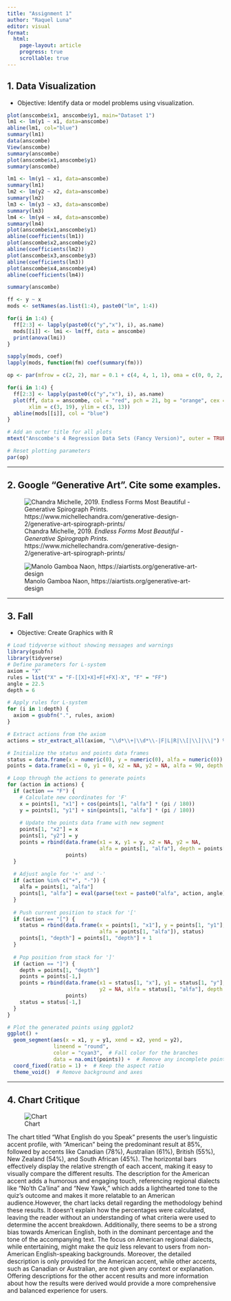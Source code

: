 ---
title: "Assignment 1"
author: "Raquel Luna"
editor: visual
format:
  html:
    page-layout: article
    progress: true
    scrollable: true
---

## 1. Data Visualization

-   Objective: Identify data or model problems using visualization.

```{r, echo=FALSE}
plot(anscombe$x1, anscombe$y1, main="Dataset 1")
lm1 <- lm(y1 ~ x1, data=anscombe)
abline(lm1, col="blue")
summary(lm1)
data(anscombe)
View(anscombe) 
summary(anscombe)
plot(anscombe$x1,anscombe$y1)
summary(anscombe)
```

```{r, echo=FALSE}
lm1 <- lm(y1 ~ x1, data=anscombe)
summary(lm1)
lm2 <- lm(y2 ~ x2, data=anscombe)
summary(lm2)
lm3 <- lm(y3 ~ x3, data=anscombe)
summary(lm3)
lm4 <- lm(y4 ~ x4, data=anscombe)
summary(lm4)
plot(anscombe$x1,anscombe$y1)
abline(coefficients(lm1))
plot(anscombe$x2,anscombe$y2)
abline(coefficients(lm2))
plot(anscombe$x3,anscombe$y3)
abline(coefficients(lm3))
plot(anscombe$x4,anscombe$y4)
abline(coefficients(lm4))
```

```{r, echo=FALSE}
summary(anscombe)
```

```{r, echo=FALSE}
ff <- y ~ x
mods <- setNames(as.list(1:4), paste0("lm", 1:4))

for(i in 1:4) {
  ff[2:3] <- lapply(paste0(c("y","x"), i), as.name)
  mods[[i]] <- lmi <- lm(ff, data = anscombe)
  print(anova(lmi))
}

sapply(mods, coef)  
lapply(mods, function(fm) coef(summary(fm)))

```

```{r, echo=FALSE}
op <- par(mfrow = c(2, 2), mar = 0.1 + c(4, 4, 1, 1), oma = c(0, 0, 2, 0))

for(i in 1:4) {
  ff[2:3] <- lapply(paste0(c("y","x"), i), as.name)
  plot(ff, data = anscombe, col = "red", pch = 21, bg = "orange", cex = 1.2,
       xlim = c(3, 19), ylim = c(3, 13))
  abline(mods[[i]], col = "blue")
}

# Add an outer title for all plots
mtext("Anscombe's 4 Regression Data Sets (Fancy Version)", outer = TRUE, cex = 1.5)

# Reset plotting parameters
par(op)
```

------------------------------------------------------------------------

## 2. Google "Generative Art". Cite some examples.

![Chandra Michelle, 2019. *Endless Forms Most Beautiful - Generative Spirograph Prints*. https://www.michellechandra.com/generative-design-2/generative-art-spirograph-prints/](https://www.michellechandra.com/wp-content/uploads/2019/11/large_black_pincushion.jpg)

![Manolo Gamboa Naon, https://aiartists.org/generative-art-design](https://images.squarespace-cdn.com/content/v1/5c77350965a707ed1710a1bc/1592324984483-YGAI488E2HV60HX424FZ/Generative+Art+by+Manolo+Gamboa+Naon.jpeg?format=2500w)

------------------------------------------------------------------------

## 3. Fall

-   Objective: Create Graphics with R

```{r echo=FALSE, message=FALSE, warning=FALSE}
# Load tidyverse without showing messages and warnings
library(gsubfn)
library(tidyverse)
# Define parameters for L-system
axiom = "X"
rules = list("X" = "F-[[X]+X]+F[+FX]-X", "F" = "FF")
angle = 22.5
depth = 6

# Apply rules for L-system
for (i in 1:depth) {
  axiom = gsubfn(".", rules, axiom)
}

# Extract actions from the axiom
actions = str_extract_all(axiom, "\\d*\\+|\\d*\\-|F|L|R|\\[|\\]|\\|") %>% unlist

# Initialize the status and points data frames
status = data.frame(x = numeric(0), y = numeric(0), alfa = numeric(0))
points = data.frame(x1 = 0, y1 = 0, x2 = NA, y2 = NA, alfa = 90, depth = 1)

# Loop through the actions to generate points
for (action in actions) {
  if (action == "F") {
    # Calculate new coordinates for 'F'
    x = points[1, "x1"] + cos(points[1, "alfa"] * (pi / 180))
    y = points[1, "y1"] + sin(points[1, "alfa"] * (pi / 180))
    
    # Update the points data frame with new segment
    points[1, "x2"] = x
    points[1, "y2"] = y
    points = rbind(data.frame(x1 = x, y1 = y, x2 = NA, y2 = NA, 
                              alfa = points[1, "alfa"], depth = points[1, "depth"]),
                   points)
  }
  
  # Adjust angle for '+' and '-'
  if (action %in% c("+", "-")) {
    alfa = points[1, "alfa"]
    points[1, "alfa"] = eval(parse(text = paste0("alfa", action, angle)))
  }
  
  # Push current position to stack for '['
  if (action == "[") {
    status = rbind(data.frame(x = points[1, "x1"], y = points[1, "y1"], 
                              alfa = points[1, "alfa"]), status)
    points[1, "depth"] = points[1, "depth"] + 1
  }
  
  # Pop position from stack for ']'
  if (action == "]") {
    depth = points[1, "depth"]
    points = points[-1,]
    points = rbind(data.frame(x1 = status[1, "x"], y1 = status[1, "y"], x2 = NA, 
                              y2 = NA, alfa = status[1, "alfa"], depth = depth - 1),
                   points)
    status = status[-1,]
  }
}

# Plot the generated points using ggplot2
ggplot() +
  geom_segment(aes(x = x1, y = y1, xend = x2, yend = y2), 
               lineend = "round", 
               color = "cyan3",  # Fall color for the branches
               data = na.omit(points)) +  # Remove any incomplete points
  coord_fixed(ratio = 1) +  # Keep the aspect ratio
  theme_void()  # Remove background and axes
```

------------------------------------------------------------------------

## 4. Chart Critique

![Chart](https://images-wixmp-ed30a86b8c4ca887773594c2.wixmp.com/f/354bfb83-1d1c-424f-a3c9-aa91d7a2bed8/d9jn6vn-3400d285-1a27-49de-a12c-721bf829e314.png?token=eyJ0eXAiOiJKV1QiLCJhbGciOiJIUzI1NiJ9.eyJzdWIiOiJ1cm46YXBwOjdlMGQxODg5ODIyNjQzNzNhNWYwZDQxNWVhMGQyNmUwIiwiaXNzIjoidXJuOmFwcDo3ZTBkMTg4OTgyMjY0MzczYTVmMGQ0MTVlYTBkMjZlMCIsIm9iaiI6W1t7InBhdGgiOiJcL2ZcLzM1NGJmYjgzLTFkMWMtNDI0Zi1hM2M5LWFhOTFkN2EyYmVkOFwvZDlqbjZ2bi0zNDAwZDI4NS0xYTI3LTQ5ZGUtYTEyYy03MjFiZjgyOWUzMTQucG5nIn1dXSwiYXVkIjpbInVybjpzZXJ2aWNlOmZpbGUuZG93bmxvYWQiXX0.6yulsTbPALsTOlX_FqF4PrqV9uoqZqLo6OpLzWWKt4U)

The chart titled "What English do you Speak" presents the user's linguistic accent profile, with "American" being the predominant result at 85%, followed by accents like Canadian (78%), Australian (61%), British (55%), New Zealand (54%), and South African (45%). The horizontal bars effectively display the relative strength of each accent, making it easy to visually compare the different results. The description for the American accent adds a humorous and engaging touch, referencing regional dialects like "No'th Ca'lina" and "New Yawk," which adds a lighthearted tone to the quiz’s outcome and makes it more relatable to an American audience.However, the chart lacks detail regarding the methodology behind these results. It doesn’t explain how the percentages were calculated, leaving the reader without an understanding of what criteria were used to determine the accent breakdown. Additionally, there seems to be a strong bias towards American English, both in the dominant percentage and the tone of the accompanying text. The focus on American regional dialects, while entertaining, might make the quiz less relevant to users from non-American English-speaking backgrounds. Moreover, the detailed description is only provided for the American accent, while other accents, such as Canadian or Australian, are not given any context or explanation. Offering descriptions for the other accent results and more information about how the results were derived would provide a more comprehensive and balanced experience for users.
